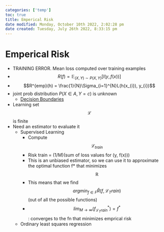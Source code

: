 ```yaml
---
categories: ['temp']
toc: true
title: Emperical Risk
date modified: Monday, October 10th 2022, 2:02:28 pm
date created: Tuesday, July 26th 2022, 8:33:15 pm
---
```


# Emperical Risk
- TRAINING ERROR. Mean loss computed over training examples
- $$R(f) = \mathbb{E} _{(X,Y) \sim P(X,Y)}[l(y, f(x))]$$
- $$R^{emp}(h) = \frac{1}{N}\Sigma_{i=1}^{N}L(h(x_{i}), y_{i})$$
- joint prob distribution $P(X\in A,Y=c)$ is unknown
	- [Decision Boundaries](Decision%20Boundaries.qmd)
	
- Learning set $$\mathcal L$$ is finite
- Need an estimator to evaluate it
	- Supervised Learning
		- Compute $$\mathcal L_{train}$$
		- Risk train = (1/M)(sum of loss values for (y, f(x)))
		- This is an unbiased estimator, so we can use it to approximate the optimal function f* that minimizes $$\mathbb{R}$$
		- This means that we find $$argmin_{f\in F} \hat R(f, \mathcal{L}_Train)$$ (out of all the possible functions)
		- $$lim_{M\rightarrow \infty}(f^*_{\mathcal{L}_Train}) = f^*$$ : converges to the fn that minimizes emprical risk
	- Ordinary least squares regression



